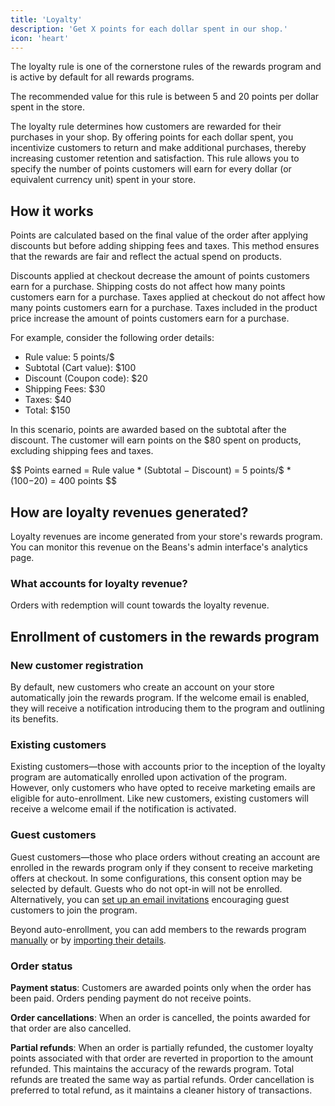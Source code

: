 ```yaml
---
title: 'Loyalty'
description: 'Get X points for each dollar spent in our shop.'
icon: 'heart'
---
```


<Info>
  The loyalty rule is one of the cornerstone rules of the rewards program and is active by default for all rewards
  programs.
</Info>

<Tip>The recommended value for this rule is between 5 and 20 points per dollar spent in the store.</Tip>

The loyalty rule determines how customers are rewarded for their purchases in your shop. By
offering points for each dollar spent, you incentivize customers to return and make additional
purchases, thereby increasing customer retention and satisfaction. This rule allows you to
specify the number of points customers will earn for every dollar (or equivalent currency unit) spent in your store.

## How it works

Points are calculated based on the final value of the order after applying discounts but
before adding shipping fees and taxes. This method ensures that the rewards are fair and
reflect the actual spend on products.

Discounts applied at checkout decrease the amount of points customers earn for a purchase.
Shipping costs do not affect how many points customers earn for a purchase.
Taxes applied at checkout do not affect how many points customers earn for a purchase.
Taxes included in the product price increase the amount of points customers earn for a
purchase.

For example, consider the following order details:

- Rule value: 5 points/$
- Subtotal (Cart value): $100
- Discount (Coupon code): $20
- Shipping Fees: $30
- Taxes: $40
- Total: $150

In this scenario, points are awarded based on the subtotal after the discount. The customer
will earn points on the $80 spent on products, excluding shipping fees and taxes.

$$
Points earned = Rule value * (Subtotal − Discount) = 5 points/$ * ($100−$20) = 400 points
$$

## How are loyalty revenues generated?

Loyalty revenues are income generated from your store's rewards program. You can monitor
this revenue on the Beans's admin interface's analytics page.

### What accounts for loyalty revenue?

Orders with redemption will count towards the loyalty revenue.

## Enrollment of customers in the rewards program

### New customer registration

By default, new customers who create an account on your store automatically join the rewards
program. If the welcome email is enabled, they will receive a notification introducing them
to the program and outlining its benefits.

### Existing customers

Existing customers—those with accounts prior to the inception of the loyalty program are
automatically enrolled upon activation of the program. However, only customers who have
opted to receive marketing emails are eligible for auto-enrollment. Like new customers,
existing customers will receive a welcome email if the notification is activated.

### Guest customers

Guest customers—those who place orders without creating an account are enrolled in the
rewards program only if they consent to receive marketing offers at checkout. In some
configurations, this consent option may be selected by default.
Guests who do not opt-in will not be enrolled. Alternatively, you can
[set up an email invitations](https://docs.trybeans.com/manage/admin/rules) encouraging
guest customers to join the program.

Beyond auto-enrollment, you can add members to the rewards program
[manually](https://docs.trybeans.com/manage/admin/members#add-a-member) or by
[importing their details](https://docs.trybeans.com/manage/admin/members#import-members).

### Order status

**Payment status**: Customers are awarded points only when the order has been paid. Orders
pending payment do not receive points.

**Order cancellations**: When an order is cancelled, the points awarded for that order are also
cancelled.

**Partial refunds**: When an order is partially refunded, the customer loyalty points associated
with that order are reverted in proportion to the amount refunded. This maintains the accuracy of
the rewards program. Total refunds are treated the same way as partial refunds. Order cancellation
is preferred to total refund, as it maintains a cleaner history of transactions.
